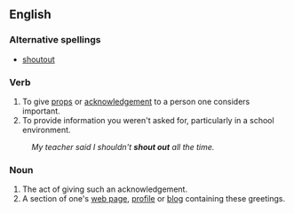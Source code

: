 ==English==

===Alternative spellings===
* [[shoutout]]

===Verb===
{{en-verb|shouts out|shouting out|shouted out|shouted out}}

# To give [[props]] or [[acknowledgement]] to a person one considers important.
# To provide information you weren't asked for, particularly in a school environment.
: ''My teacher said I shouldn't '''shout out''' all the time.''

===Noun===
{{en-noun}}

# The act of giving such an acknowledgement.
# A section of one's [[web page]], [[profile]] or [[blog]] containing these greetings.